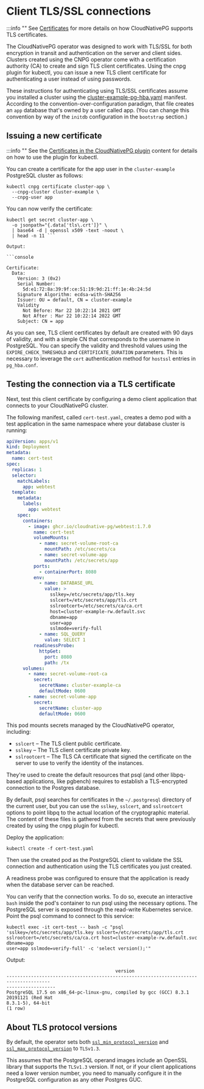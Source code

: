 ﻿# Client TLS/SSL connections

<!-- SPDX-License-Identifier: CC-BY-4.0 -->

:::info ""
See [Certificates](certificates.mdx)
for more details on how CloudNativePG supports TLS certificates.

The CloudNativePG operator was designed to work with TLS/SSL for both
encryption in transit and authentication on the server and client sides.
Clusters created using the CNPG operator come with a certification authority
(CA) to create and sign TLS client certificates. Using the cnpg plugin for
kubectl, you can issue a new TLS client certificate for authenticating a user
instead of using passwords.

These instructions for authenticating using TLS/SSL certificates assume you
installed a cluster using the
[cluster-example-pg-hba.yaml](/samples/cluster-example-pg-hba.yaml) manifest.
According to the convention-over-configuration paradigm, that file creates an
`app` database that's owned by a user called app. (You can change this
convention by way of the `initdb` configuration in the `bootstrap` section.)

## Issuing a new certificate

:::info ""
See the [Certificates in the CloudNativePG plugin](kubectl-plugin.mdx#certificates)
content for details on how to use the plugin for kubectl.

You can create a certificate for the app user in the `cluster-example`
PostgreSQL cluster as follows:

```shell
kubectl cnpg certificate cluster-app \
  --cnpg-cluster cluster-example \
  --cnpg-user app
```

You can now verify the certificate:

```shell
kubectl get secret cluster-app \
  -o jsonpath="{.data['tls\.crt']}" \
  | base64 -d | openssl x509 -text -noout \
  | head -n 11 ```

Output:

```console

Certificate:
  Data:
    Version: 3 (0x2)
    Serial Number:
      5d:e1:72:8a:39:9f:ce:51:19:9d:21:ff:1e:4b:24:5d
    Signature Algorithm: ecdsa-with-SHA256
    Issuer: OU = default, CN = cluster-example
    Validity
      Not Before: Mar 22 10:22:14 2021 GMT
      Not After : Mar 22 10:22:14 2022 GMT
    Subject: CN = app
```

As you can see, TLS client certificates by default are created with 90 days of
validity, and with a simple CN that corresponds to the username in PostgreSQL.
You can specify the validity and threshold values using the
`EXPIRE_CHECK_THRESHOLD` and `CERTIFICATE_DURATION` parameters. This is
necessary to leverage the `cert` authentication method for `hostssl` entries in
`pg_hba.conf`.

## Testing the connection via a TLS certificate

Next, test this client certificate by configuring a demo client application
that connects to your CloudNativePG cluster.

The following manifest, called `cert-test.yaml`, creates a demo pod with a test
application in the same namespace where your database cluster is running:

```yaml
apiVersion: apps/v1
kind: Deployment
metadata:
  name: cert-test
spec:
  replicas: 1
  selector:
    matchLabels:
      app: webtest
  template:
    metadata:
      labels:
        app: webtest
    spec:
      containers:
        - image: ghcr.io/cloudnative-pg/webtest:1.7.0
          name: cert-test
          volumeMounts:
            - name: secret-volume-root-ca
              mountPath: /etc/secrets/ca
            - name: secret-volume-app
              mountPath: /etc/secrets/app
          ports:
            - containerPort: 8080
          env:
            - name: DATABASE_URL
              value: >
                sslkey=/etc/secrets/app/tls.key
                sslcert=/etc/secrets/app/tls.crt
                sslrootcert=/etc/secrets/ca/ca.crt
                host=cluster-example-rw.default.svc
                dbname=app
                user=app
                sslmode=verify-full
            - name: SQL_QUERY
              value: SELECT 1
          readinessProbe:
            httpGet:
              port: 8080
              path: /tx
      volumes:
        - name: secret-volume-root-ca
          secret:
            secretName: cluster-example-ca
            defaultMode: 0600
        - name: secret-volume-app
          secret:
            secretName: cluster-app
            defaultMode: 0600
```

This pod mounts secrets managed by the CloudNativePG operator, including:

- `sslcert` – The TLS client public certificate.
- `sslkey` – The TLS client certificate private key.
- `sslrootcert` – The TLS CA certificate that signed the certificate on
  the server to use to verify the identity of the instances.

They're used to create the default resources that psql (and other libpq-based
applications, like pgbench) requires to establish a TLS-encrypted connection to
the Postgres database.

By default, psql searches for certificates in the `~/.postgresql` directory of
the current user, but you can use the `sslkey`, `sslcert`, and `sslrootcert`
options to point libpq to the actual location of the cryptographic material.
The content of these files is gathered from the secrets that were previously
created by using the cnpg plugin for kubectl.

Deploy the application:

```shell
kubectl create -f cert-test.yaml
```

Then use the created pod as the PostgreSQL client to validate the SSL
connection and authentication using the TLS certificates you just created.

A readiness probe was configured to ensure that the application is ready when
the database server can be reached.

You can verify that the connection works. To do so, execute an interactive
`bash` inside the pod's container to run psql using the necessary options. The
PostgreSQL server is exposed through the read-write Kubernetes service. Point
the psql command to connect to this service:

```shell
kubectl exec -it cert-test -- bash -c "psql
'sslkey=/etc/secrets/app/tls.key sslcert=/etc/secrets/app/tls.crt
sslrootcert=/etc/secrets/ca/ca.crt host=cluster-example-rw.default.svc dbname=app
user=app sslmode=verify-full' -c 'select version();'"
```

Output:

```console
                                        version
--------------------------------------------------------------------------------------
------------------
PostgreSQL 17.5 on x86_64-pc-linux-gnu, compiled by gcc (GCC) 8.3.1 20191121 (Red Hat
8.3.1-5), 64-bit
(1 row)
```

## About TLS protocol versions

By default, the operator sets both [`ssl_min_protocol_version`](https://www.postgresql.org/docs/current/runtime-config-connection.html#GUC-SSL-MIN-PROTOCOL-VERSION)
and [`ssl_max_protocol_version`](https://www.postgresql.org/docs/current/runtime-config-connection.html#GUC-SSL-MAX-PROTOCOL-VERSION)
to `TLSv1.3`.

This assumes that the PostgreSQL operand images include an OpenSSL library that
supports the `TLSv1.3` version. If not, or if your client applications need a
lower version number, you need to manually configure it in the PostgreSQL
configuration as any other Postgres GUC.


